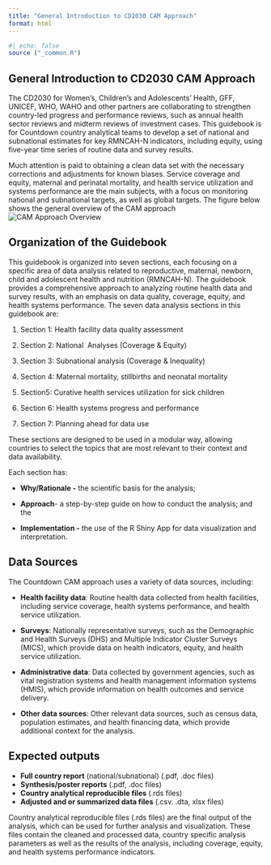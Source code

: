 ```yaml
---
title: "General Introduction to CD2030 CAM Approach"
format: html
---
```


```r
#| echo: false
source ("_common.R")
```

## General Introduction to CD2030 CAM Approach

The CD2030 for Women’s, Children’s and Adolescents’ Health, GFF, UNICEF, WHO, WAHO and other partners are collaborating to strengthen country-led progress and performance reviews, such as annual health sector reviews and midterm reviews of investment cases. This guidebook is for Countdown country analytical teams to develop a set of national and subnational estimates for key RMNCAH-N indicators, including equity, using five-year time series of routine data and survey results.

Much attention is paid to obtaining a clean data set with the necessary corrections and adjustments for known biases. Service coverage and equity, maternal and perinatal mortality, and health service utilization and systems performance are the main subjects, with a focus on monitoring national and subnational targets, as well as global targets. The figure below shows the general overview of the CAM approach ![CAM Approach Overview](images/0-overview_cam.png)

## Organization of the Guidebook

This guidebook is organized into seven sections, each focusing on a specific area of data analysis related to reproductive, maternal, newborn, child and adolescent health and nutrition (RMNCAH-N). The guidebook provides a comprehensive approach to analyzing routine health data and survey results, with an emphasis on data quality, coverage, equity, and health systems performance. The seven data analysis sections in this guidebook are:

1.  Section 1: Health facility data quality assessment

2.  Section 2: National  Analyses (Coverage & Equity)

3.  Section 3: Subnational analysis (Coverage & Inequality)

4.  Section 4: Maternal mortality, stillbirths and neonatal mortality

5.  Section5: Curative health services utilization for sick children

6.  Section 6: Health systems progress and performance

7.  Section 7: Planning ahead for data use

These sections are designed to be used in a modular way, allowing countries to select the topics that are most relevant to their context and data availability.

Each section has:

-   **Why/Rationale -** the scientific basis for the analysis;

-   **Approach**- a step-by-step guide on how to conduct the analysis; and the

-   **Implementation -** the use of the R Shiny App for data visualization and interpretation.

## Data Sources

The Countdown CAM approach uses a variety of data sources, including:

-   **Health facility data**: Routine health data collected from health facilities, including service coverage, health systems performance, and health service utilization.

-   **Surveys**: Nationally representative surveys, such as the Demographic and Health Surveys (DHS) and Multiple Indicator Cluster Surveys (MICS), which provide data on health indicators, equity, and health service utilization.

-   **Administrative data**: Data collected by government agencies, such as vital registration systems and health management information systems (HMIS), which provide information on health outcomes and service delivery.

-   **Other data sources**: Other relevant data sources, such as census data, population estimates, and health financing data, which provide additional context for the analysis.

## Expected outputs

-   **Full country report** (national/subnational) (.pdf, .doc files)
-   **Synthesis/poster reports** (.pdf, .doc files)
-   **Country analytical reproducible files** (.rds files)
-   **Adjusted and or summarized data files** (.csv. .dta, xlsx files)

Country analytical reproducible files (.rds files) are the final output of the analysis, which can be used for further analysis and visualization. These files contain the cleaned and processed data, country specific analysis parameters as well as the results of the analysis, including coverage, equity, and health systems performance indicators.

